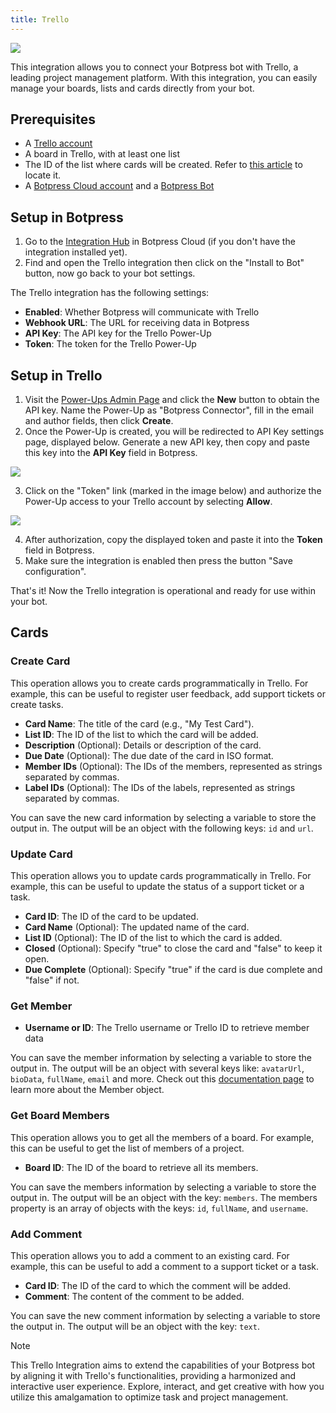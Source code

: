 ```yaml
---
title: Trello
---
```



<img src="./assets/trello.png" />

This integration allows you to connect your Botpress bot with Trello, a leading project management platform. With this integration, you can easily manage your boards, lists and cards directly from your bot.

## Prerequisites

* A [Trello account](https://trello.com/)
* A board in Trello, with at least one list
* The ID of the list where cards will be created. Refer to [this article](https://community.atlassian.com/t5/Trello-questions/How-do-I-find-the-LIST-ID/qaq-p/2272862) to locate it.
* A [Botpress Cloud account](https://sso.botpress.cloud) and a [Botpress Bot](/learn/get-started/quick-start)

## Setup in Botpress

1. Go to the [Integration Hub](https://app.botpress.cloud/hub) in Botpress Cloud (if you don't have the integration installed yet).
2. Find and open the Trello integration then click on the "Install to Bot" button, now go back to your bot settings.

The Trello integration has the following settings:

* **Enabled**: Whether Botpress will communicate with Trello
* **Webhook URL**: The URL for receiving data in Botpress
* **API Key**: The API key for the Trello Power-Up
* **Token**: The token for the Trello Power-Up

## Setup in Trello

1. Visit the [Power-Ups Admin Page](https://trello.com/power-ups/admin) and click the **New** button to obtain the API key. Name the Power-Up as "Botpress Connector", fill in the email and author fields, then click **Create**.
2. Once the Power-Up is created, you will be redirected to API Key settings page, displayed below. Generate a new API key, then copy and paste this key into the **API Key** field in Botpress.

<img src="./assets/trello-apikey.png" />

3. Click on the "Token" link (marked in the image below) and authorize the Power-Up access to your Trello account by selecting **Allow**.

<img src="./assets/trello-token.png" />

4. After authorization, copy the displayed token and paste it into the **Token** field in Botpress.
5. Make sure the integration is enabled then press the button "Save configuration".

That's it! Now the Trello integration is operational and ready for use within your bot.
## Cards

### Create Card

This operation allows you to create cards programmatically in Trello. For example, this can be useful to register user feedback, add support tickets or create tasks.

* **Card Name**: The title of the card (e.g., "My Test Card").
* **List ID**: The ID of the list to which the card will be added.
* **Description** (Optional): Details or description of the card.
* **Due Date** (Optional): The due date of the card in ISO format.
* **Member IDs** (Optional): The IDs of the members, represented as strings separated by commas.
* **Label IDs** (Optional): The IDs of the labels, represented as strings separated by commas.

You can save the new card information by selecting a variable to store the output in. The output will be an object with the following keys: `id` and `url`.

### Update Card

This operation allows you to update cards programmatically in Trello. For example, this can be useful to update the status of a support ticket or a task.

* **Card ID**: The ID of the card to be updated.
* **Card Name** (Optional): The updated name of the card.
* **List ID** (Optional): The ID of the list to which the card is added.
* **Closed** (Optional): Specify "true" to close the card and "false" to keep it open.
* **Due Complete** (Optional): Specify "true" if the card is due complete and "false" if not.

### Get Member

* **Username or ID**: The Trello username or Trello ID to retrieve member data

You can save the member information by selecting a variable to store the output in. The output will be an object with several keys like: `avatarUrl`, `bioData`, `fullName`, `email` and more. Check out this [documentation page](https://developer.atlassian.com/cloud/trello/rest/api-group-members/) to learn more about the Member object.

### Get Board Members

This operation allows you to get all the members of a board. For example, this can be useful to get the list of members of a project.

* **Board ID**: The ID of the board to retrieve all its members.

You can save the members information by selecting a variable to store the output in. The output will be an object with the key: `members`. The members property is an array of objects with the keys: `id`, `fullName`, and `username`.

### Add Comment

This operation allows you to add a comment to an existing card. For example, this can be useful to add a comment to a support ticket or a task.

* **Card ID**: The ID of the card to which the comment will be added.
* **Comment**: The content of the comment to be added.

You can save the new comment information by selecting a variable to store the output in. The output will be an object with the key: `text`.

<Note>
Note

This Trello Integration aims to extend the capabilities of your Botpress bot by aligning it with Trello's functionalities, providing a harmonized and interactive user experience. Explore, interact, and get creative with how you utilize this amalgamation to optimize task and project management.
</Note>
